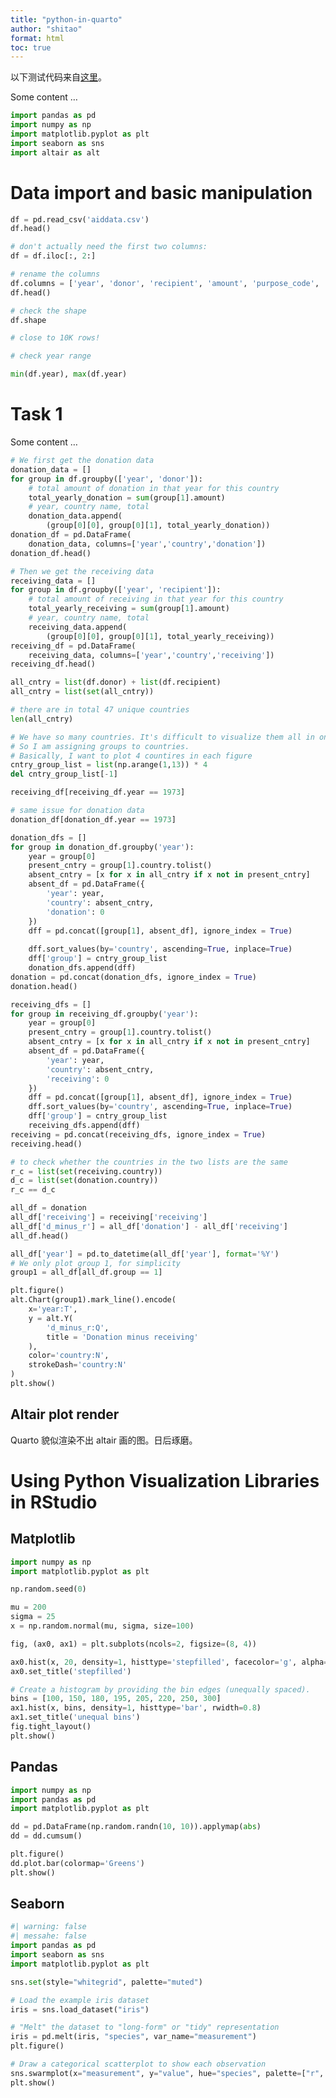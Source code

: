 ```yaml
---
title: "python-in-quarto"
author: "shitao"
format: html
toc: true
---
```


以下测试代码来自[这里](https://hongtaoh.com/en/2022/10/05/wrangling/)。

Some content ...

```python
import pandas as pd
import numpy as np
import matplotlib.pyplot as plt
import seaborn as sns
import altair as alt
```

# Data import and basic manipulation

```python
df = pd.read_csv('aiddata.csv')
df.head()
```

```python
# don't actually need the first two columns:
df = df.iloc[:, 2:]

# rename the columns
df.columns = ['year', 'donor', 'recipient', 'amount', 'purpose_code', 'purpose_name']
df.head()
```

```python
# check the shape
df.shape

# close to 10K rows!
```


```python
# check year range

min(df.year), max(df.year)
```

# Task 1

Some content ...

```python
# We first get the donation data
donation_data = []
for group in df.groupby(['year', 'donor']):
    # total amount of donation in that year for this country
    total_yearly_donation = sum(group[1].amount)
    # year, country name, total
    donation_data.append(
        (group[0][0], group[0][1], total_yearly_donation))
donation_df = pd.DataFrame(
    donation_data, columns=['year','country','donation'])
donation_df.head()
```

```python
# Then we get the receiving data
receiving_data = []
for group in df.groupby(['year', 'recipient']):
    # total amount of receiving in that year for this country
    total_yearly_receiving = sum(group[1].amount)
    # year, country name, total
    receiving_data.append(
        (group[0][0], group[0][1], total_yearly_receiving))
receiving_df = pd.DataFrame(
    receiving_data, columns=['year','country','receiving'])
receiving_df.head()
```

```python
all_cntry = list(df.donor) + list(df.recipient)
all_cntry = list(set(all_cntry))

# there are in total 47 unique countries
len(all_cntry)
```

```python
# We have so many countries. It's difficult to visualize them all in one plot
# So I am assigning groups to countries. 
# Basically, I want to plot 4 countires in each figure
cntry_group_list = list(np.arange(1,13)) * 4
del cntry_group_list[-1]
```

```python
receiving_df[receiving_df.year == 1973]
```

```python
# same issue for donation data
donation_df[donation_df.year == 1973]
```

```python
donation_dfs = []
for group in donation_df.groupby('year'):
    year = group[0]
    present_cntry = group[1].country.tolist()
    absent_cntry = [x for x in all_cntry if x not in present_cntry]
    absent_df = pd.DataFrame({
        'year': year,
        'country': absent_cntry,
        'donation': 0
    })
    dff = pd.concat([group[1], absent_df], ignore_index = True)
    
    dff.sort_values(by='country', ascending=True, inplace=True)
    dff['group'] = cntry_group_list
    donation_dfs.append(dff)
donation = pd.concat(donation_dfs, ignore_index = True)
donation.head()
```

```python
receiving_dfs = []
for group in receiving_df.groupby('year'):
    year = group[0]
    present_cntry = group[1].country.tolist()
    absent_cntry = [x for x in all_cntry if x not in present_cntry]
    absent_df = pd.DataFrame({
        'year': year,
        'country': absent_cntry,
        'receiving': 0
    })
    dff = pd.concat([group[1], absent_df], ignore_index = True)
    dff.sort_values(by='country', ascending=True, inplace=True)
    dff['group'] = cntry_group_list
    receiving_dfs.append(dff)
receiving = pd.concat(receiving_dfs, ignore_index = True)
receiving.head()
```

```python
# to check whether the countries in the two lists are the same
r_c = list(set(receiving.country))
d_c = list(set(donation.country))
r_c == d_c
```

```python
all_df = donation
all_df['receiving'] = receiving['receiving']
all_df['d_minus_r'] = all_df['donation'] - all_df['receiving']
all_df.head()
```

```python
all_df['year'] = pd.to_datetime(all_df['year'], format='%Y')
# We only plot group 1, for simplicity
group1 = all_df[all_df.group == 1]
```

```python
plt.figure()
alt.Chart(group1).mark_line().encode(
    x='year:T',
    y = alt.Y(
        'd_minus_r:Q',
        title = 'Donation minus receiving'
    ),
    color='country:N',
    strokeDash='country:N'
)
plt.show()
```

:::{.callout-warning}
## Altair plot render

Quarto 貌似渲染不出 altair 画的图。日后琢磨。
:::

# Using Python Visualization Libraries in RStudio

## Matplotlib

```python
import numpy as np
import matplotlib.pyplot as plt

np.random.seed(0)

mu = 200
sigma = 25
x = np.random.normal(mu, sigma, size=100)

fig, (ax0, ax1) = plt.subplots(ncols=2, figsize=(8, 4))

ax0.hist(x, 20, density=1, histtype='stepfilled', facecolor='g', alpha=0.75)
ax0.set_title('stepfilled')

# Create a histogram by providing the bin edges (unequally spaced).
bins = [100, 150, 180, 195, 205, 220, 250, 300]
ax1.hist(x, bins, density=1, histtype='bar', rwidth=0.8)
ax1.set_title('unequal bins')
fig.tight_layout()
plt.show()
```

## Pandas

```python
import numpy as np
import pandas as pd
import matplotlib.pyplot as plt

dd = pd.DataFrame(np.random.randn(10, 10)).applymap(abs)
dd = dd.cumsum()

plt.figure()
dd.plot.bar(colormap='Greens')
plt.show()
```

## Seaborn

```python
#| warning: false
#| messahe: false
import pandas as pd
import seaborn as sns
import matplotlib.pyplot as plt

sns.set(style="whitegrid", palette="muted")

# Load the example iris dataset
iris = sns.load_dataset("iris")

# "Melt" the dataset to "long-form" or "tidy" representation
iris = pd.melt(iris, "species", var_name="measurement")
plt.figure()

# Draw a categorical scatterplot to show each observation
sns.swarmplot(x="measurement", y="value", hue="species", palette=["r", "c", "y"], data=iris)
plt.show()
```

